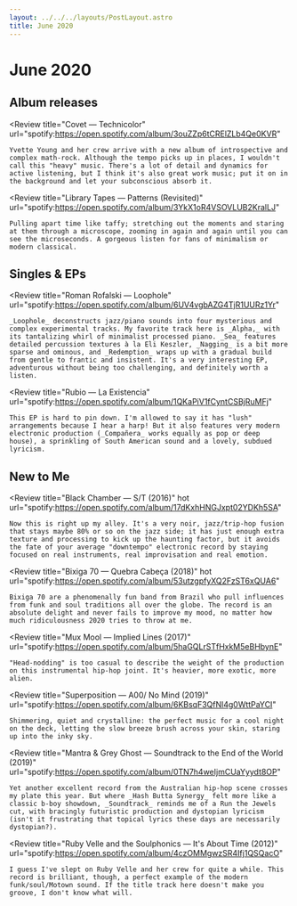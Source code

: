 ```yaml
---
layout: ../../../layouts/PostLayout.astro
title: June 2020
---
```




# June 2020

## Album releases

<Review
	title="Covet — Technicolor"
	url="spotify:https://open.spotify.com/album/3ouZZp6tCRElZLb4Qe0KVR"
>
	Yvette Young and her crew arrive with a new album of introspective and complex math-rock. Although the tempo picks up in places, I wouldn't call this "heavy" music. There's a lot of detail and dynamics for active listening, but I think it's also great work music; put it on in the background and let your subconscious absorb it.
</Review>

<Review
	title="Library Tapes — Patterns (Revisited)"
	url="spotify:https://open.spotify.com/album/3YkX1oR4VSOVLUB2KralLJ"
>
	Pulling apart time like taffy; stretching out the moments and staring at them through a microscope, zooming in again and again until you can see the microseconds. A gorgeous listen for fans of minimalism or modern classical.
</Review>


## Singles & EPs

<Review
	title="Roman Rofalski — Loophole"
	url="spotify:https://open.spotify.com/album/6UV4vgbAZG4TjR1UURz1Yr"
>
	_Loophole_ deconstructs jazz/piano sounds into four mysterious and complex experimental tracks. My favorite track here is _Alpha,_ with its tantalizing whirl of minimalist processed piano. _Sea_ features detailed percussion textures à la Eli Keszler, _Nagging_ is a bit more sparse and ominous, and _Redemption_ wraps up with a gradual build from gentle to frantic and insistent. It's a very interesting EP, adventurous without being too challenging, and definitely worth a listen.
</Review>

<Review
	title="Rubio — La Existencia"
	url="spotify:https://open.spotify.com/album/1QKaPiV1fCyntCSBjRuMFj"
>
	This EP is hard to pin down. I'm allowed to say it has "lush" arrangements because I hear a harp! But it also features very modern electronic production (_Compañera_ works equally as pop or deep house), a sprinkling of South American sound and a lovely, subdued lyricism.
</Review>


## New to Me

<Review
	title="Black Chamber — S/T (2016)"
	hot
	url="spotify:https://open.spotify.com/album/17dKxhHNGJxpt02YDKh5SA"
>
	Now this is right up my alley. It's a very noir, jazz/trip-hop fusion that stays maybe 80% or so on the jazz side; it has just enough extra texture and processing to kick up the haunting factor, but it avoids the fate of your average "downtempo" electronic record by staying focused on real instruments, real improvisation and real emotion.
</Review>

<Review
	title="Bixiga 70 — Quebra Cabeça (2018)"
	hot
	url="spotify:https://open.spotify.com/album/53utzgpfyXQ2FzST6xQUA6"
>
	Bixiga 70 are a phenomenally fun band from Brazil who pull influences from funk and soul traditions all over the globe. The record is an absolute delight and never fails to improve my mood, no matter how much ridiculousness 2020 tries to throw at me.
</Review>

<Review
	title="Mux Mool — Implied Lines (2017)"
	url="spotify:https://open.spotify.com/album/5haGQLrSTfHxkM5eBHbynE"
>
	"Head-nodding" is too casual to describe the weight of the production on this instrumental hip-hop joint. It's heavier, more exotic, more alien.
</Review>

<Review
	title="Superposition — A00/ No Mind (2019)"
	url="spotify:https://open.spotify.com/album/6KBsqF3QfNl4g0WttPaYCI"
>
	Shimmering, quiet and crystalline: the perfect music for a cool night on the deck, letting the slow breeze brush across your skin, staring up into the inky sky.
</Review>

<Review
	title="Mantra & Grey Ghost — Soundtrack to the End of the World (2019)"
	url="spotify:https://open.spotify.com/album/0TN7h4weIjmCUaYyydt8OP"
>
	Yet another excellent record from the Australian hip-hop scene crosses my plate this year. But where _Hash Butta Synergy_ felt more like a classic b-boy showdown, _Soundtrack_ reminds me of a Run the Jewels cut, with bracingly futuristic production and dystopian lyricism (isn't it frustrating that topical lyrics these days are necessarily dystopian?).
</Review>

<Review
	title="Ruby Velle and the Soulphonics — It's About Time (2012)"
	url="spotify:https://open.spotify.com/album/4czOMMgwzSR4Ifj1QSQacO"
>
	I guess I've slept on Ruby Velle and her crew for quite a while. This record is brilliant, though, a perfect example of the modern funk/soul/Motown sound. If the title track here doesn't make you groove, I don't know what will.
</Review>
